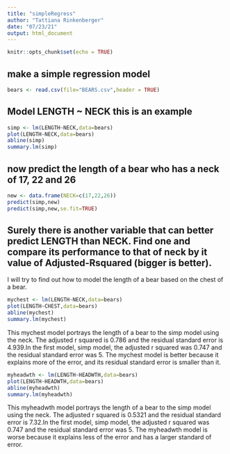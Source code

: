 ```yaml
---
title: "simpleRegress"
author: "Tattiana Rinkenberger"
date: "07/23/21"
output: html_document
---
```


```r
knitr::opts_chunk$set(echo = TRUE)
```

## make a simple regression model

```r
bears <- read.csv(file="BEARS.csv",header = TRUE)
```

## Model LENGTH ~ NECK  this is an example  

```r
simp <- lm(LENGTH~NECK,data=bears)
plot(LENGTH~NECK,data=bears)
abline(simp)
summary.lm(simp)
```

## now predict the length of a bear who has a neck of 17, 22 and 26


```r
new <- data.frame(NECK=c(17,22,26))
predict(simp,new)
predict(simp,new,se.fit=TRUE)
```
## Surely there is another variable that can better predict LENGTH than NECK. Find one and compare its performance to that of neck by it value of Adjusted-Rsquared (bigger is better).

I will try to find out how to model the length of a bear based on the chest of a bear. 

```r
mychest <- lm(LENGTH~NECK,data=bears)
plot(LENGTH~CHEST,data=bears)
abline(mychest)
summary.lm(mychest)
```

This mychest model portrays the length of a bear to the simp model using the neck. The adjusted r squared is 0.786 and the residual standard error is 4.939.In the first model, simp model, the adjusted r squared was 0.747 and the residual standard error was 5. The mychest model is better because it explains more of the error, and its residual standard error is smaller than it. 

```r
myheadwth <- lm(LENGTH~HEADWTH,data=bears)
plot(LENGTH~HEADWTH,data=bears)
abline(myheadwth)
summary.lm(myheadwth)
```

This myheadwth model portrays the length of a bear to the simp model using the neck. The adjusted r squared is 0.5321 and the residual standard error is 7.32.In the first model, simp model, the adjusted r squared was 0.747 and the residual standard error was 5. The myheadwth model is worse because it explains less of the error and has a larger standard of error. 
